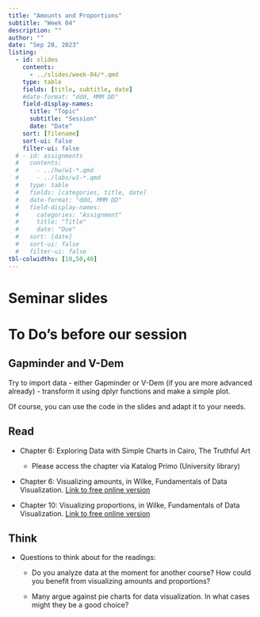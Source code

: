 ```yaml
---
title: "Amounts and Proportions"
subtitle: "Week 04"
description: ""
author: ""
date: "Sep 28, 2023"
listing:
  - id: slides
    contents:
      - ../slides/week-04/*.qmd
    type: table
    fields: [title, subtitle, date]
    #date-format: "ddd, MMM DD"
    field-display-names:
      title: "Topic"
      subtitle: "Session"
      date: "Date"
    sort: [filename]
    sort-ui: false
    filter-ui: false
  # - id: assignments
  #   contents:
  #     - ../hw/w1-*.qmd
  #     - ../labs/w1-*.qmd
  #   type: table
  #   fields: [categories, title, date]
  #   date-format: "ddd, MMM DD"
  #   field-display-names:
  #     categories: "Assignment"
  #     title: "Title"
  #     date: "Due"
  #   sort: [date]
  #   sort-ui: false
  #   filter-ui: false
tbl-colwidths: [10,50,40]
---
```


# Seminar slides

::: {#slides}
:::

# To Do's before our session

::: panel-tabset
## Gapminder and V-Dem

Try to import data - either Gapminder or V-Dem (if you are more advanced already) - transform it using dplyr functions and make a simple plot.

Of course, you can use the code in the slides and adapt it to your needs.

## Read

-   Chapter 6: Exploring Data with Simple Charts in Cairo, The Truthful Art

    -   Please access the chapter via Katalog Primo (University library)

-   Chapter 6: Visualizing amounts, in Wilke, Fundamentals of Data Visualization. [Link to free online version](https://clauswilke.com/dataviz/visualizing-amounts.html)

-   Chapter 10: Visualizing proportions, in Wilke, Fundamentals of Data Visualization. [Link to free online version](https://clauswilke.com/dataviz/visualizing-proportions.html)


## Think

-   Questions to think about for the readings:

    -   Do you analyze data at the moment for another course? How could you benefit from visualizing amounts and proportions? 
    
    - Many argue against pie charts for data visualization. In what cases might they be a good choice?  
:::
